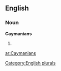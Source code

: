 ==English==

===Noun===
'''Caymanians'''

# {{plural of|[[Caymanian]]}}

[[Category:English plurals]]

[[ar:Caymanians]]